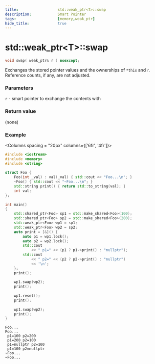 ```yaml
---
title:                  std::weak_ptr<T>::swap
description:            Smart Pointer
tags:                   [memory,weak_ptr]
hide_title:             true
---
```



# std::weak_ptr&lt;T>::swap

```cpp title="Since C++11"
void swap( weak_ptr& r ) noexcept;
```

Exchanges the stored pointer values and the ownerships of `*this` and `r`. Reference counts, if any, are not adjusted.

### Parameters

`r`	-	smart pointer to exchange the contents with

### Return value
(none)

### Example

<Columns spacing = "20px" columns={['6fr', '4fr']}>
<div>

```cpp
#include <iostream>
#include <memory>
#include <string>
 
struct Foo {
    Foo(int _val) : val(_val) { std::cout << "Foo...\n"; }
    ~Foo() { std::cout << "~Foo...\n"; }
    std::string print() { return std::to_string(val); }
    int val;
};
 
int main()
{
    std::shared_ptr<Foo> sp1 = std::make_shared<Foo>(100);
    std::shared_ptr<Foo> sp2 = std::make_shared<Foo>(200);
    std::weak_ptr<Foo> wp1 = sp1;
    std::weak_ptr<Foo> wp2 = sp2;
    auto print = [&]() {
        auto p1 = wp1.lock();
        auto p2 = wp2.lock();
        std::cout 
            << " p1=" << (p1 ? p1->print() : "nullptr");
        std::cout 
            << " p2=" << (p2 ? p2->print() : "nullptr") 
            << '\n';  
    };
    print();
 
    wp1.swap(wp2);
    print();
 
    wp1.reset();
    print();
 
    wp1.swap(wp2);
    print();   
}
```

</div>

<div>

```plaintext title="Result"
Foo...
Foo...
 p1=100 p2=200
 p1=200 p2=100
 p1=nullptr p2=100
 p1=100 p2=nullptr
~Foo...
~Foo...
```

</div>
</Columns>